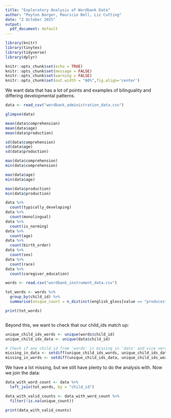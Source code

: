---
title: "Exploratory Analysis of Wordbank Data"
author: "Peyton Barger, Mauricio Bell, Liz Cutting"
date: "2 October 2025"
output:
  pdf_document: default
---

```{r setup, include=FALSE, message=FALSE,warning=FALSE}
library(knitr)
library(tinytex)
library(tidyverse)
library(dplyr)

knitr::opts_chunk$set(echo = TRUE)
knitr::opts_chunk$set(message = FALSE)
knitr::opts_chunk$set(warning = FALSE)
knitr::opts_chunk$set(out.width = "60%",fig.align='center')
```

We want data that has a lot of points and examples of bilinguality and differing developmental patterns. 

```{r}
data <- read_csv("wordbank_administration_data.csv")

glimpse(data)

```


```{r}
mean(data$comprehension)
mean(data$age)
mean(data$production)

sd(data$comprehension)
sd(data$age)
sd(data$production)

max(data$comprehension)
min(data$comprehension)

max(data$age)
min(data$age)

max(data$production)
min(data$production)

data %>%
  count(typically_developing)
data %>%
  count(monolingual)
data %>%
  count(is_norming)
data %>%
  count(age)
data %>%
  count(birth_order)
data %>%
  count(sex)
data %>%
  count(race)
data %>%
  count(caregiver_education)
```


```{r}
words <- read.csv("wordbank_instrument_data.csv")

tot_words <- words %>%
  group_by(child_id) %>%
  summarise(unique_count = n_distinct(english_gloss[value == "produces"]))

print(tot_words)
```

```{r}

```

Beyond this, we want to check that our child_ids match up:
```{r}
unique_child_ids_words <- unique(words$child_id)
unique_child_ids_data <- unique(data$child_id)

# Check if any child_id from 'words' is missing in 'data' and vice versa
missing_in_data <- setdiff(unique_child_ids_words, unique_child_ids_data)
missing_in_words <- setdiff(unique_child_ids_data, unique_child_ids_words)
```
We have a lot missing, but we still have plenty to do the analysis with. 
Now we join the data:
```{r}
data_with_word_count <- data %>%
  left_join(tot_words, by = "child_id")

data_with_valid_counts <- data_with_word_count %>%
  filter(!is.na(unique_count))

print(data_with_valid_counts)

```

